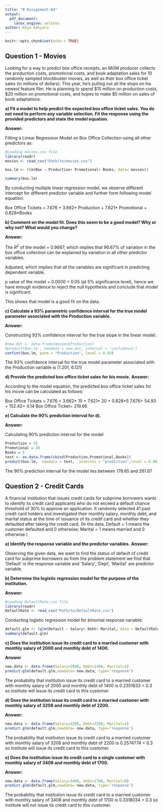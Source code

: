 ---
title: "R Assignment:04"
output:
  pdf_document:
    latex_engine: xelatex
author: Keya Adhyaru
---

```{r setup, include=FALSE}
knitr::opts_chunk$set(echo = TRUE)
```

## Question 1 - Movies

Looking for a way to predict box office receipts, an MGM producer collects the production costs,
promotional costs, and book adaptation sales for 10 randomly sampled blockbuster movies, as well
as their box office ticket sales (in millions of dollars). This year, he’s pulling out all the stops on
his newest feature film. He is planning to spend $15 million on production costs, $20 million on
promotional costs, and hopes to make $5 million on sales of book adaptations.

**a) Fit a model to help predict the expected box office ticket sales. You do not need to perform any variable selection. Fit the response using the provided predictors and state the model equation.**

**Answer:**

Fitting a Linear Regression Model on Box Office Collection using all other predictors as:

```{r}
#Loading movies.csv file
library(readr)
movies <- read_csv("Path/to/movies.csv")

box.lm <- (lm(Box ~ Production+ Promotional+ Books, data= movies))

summary(box.lm)
```

By conducting multiple linear regression model, we observe different intercept for different predictor variable and further form following model equation:

Box Office Tickets = 7.676 + 3.662* Production + 7.621* Promotional + 0.828*Books


**b) Comment on the model fit. Does this seem to be a good model? Why or why not? What would you change?**

**Answer:**

The *R*^*2*^ of the model = 0.9667, which implies that 96.67% of variation in the box office collection can be explained by variation in all other predictor variables.

Adjusted, which implies that all the variables are significant in predicting dependent variable. 

p value of the model = 0.0000 < 0.05 (at 5% significance level), hence we have enough evidence to reject the null hypothesis and conclude that model is significant.

This shows that model is a good fit on the data.

**c) Calculate a 93% parametric confidence interval for the true model parameter associated with the Production variable.**

**Answer:**

Constructing 93% confidence interval for the true slope in the linear model:
```{r}
#new.dat <- data.frame(movies$Production)
#predict(box.lm , newdata = new.dat, interval = 'confidence')
confint(box.lm, parm = "Production", level = 0.93)
```
The 93% confidence interval for the true model parameter associated with
the Production variable is (1.201, 6.121)

**d) Provide the predicted box office ticket sales for his movie.**
**Answer:**

According to the model equation, the predicted box office ticket sales for his movie can be calculated as follows:

Box Office Tickets = 7.676 + 3.662* 15 + 7.621* 20 + 0.828*5
            7.676+ 54.93 + 152.42+ 4.14
Box Office Ticket= 219.66

\newpage
**e) Calculate the 90% prediction interval for d).**

**Answer:**

Calculating 90% prediction interval for the model
```{r}
Production = 15
Promotional = 20
Books = 5
test <- as.data.frame(cbind(Production,Promotional,Books))
predict(box.lm,  newdata = test,  interval = "prediction",level = 0.90)
```
The 90% prediction interval for the model lies between 176.65 and 261.67

\newpage
## Question 2 - Credit Cards

A financial institution that issues credit cards for subprime borrowers wants to identify its credit
card applicants who do not exceed a default chance threshold of 30% to approve an application.
It randomly selected 41 past credit card holders and investigated their monthly salary, monthly
debt, and marital status at the time of issuance of its credit card and whether they defaulted after
taking the credit card. (In the data, Default = 1 means the customer defaulted and 0 otherwise;
Marital = 1 means married and 0 otherwise.)

**a) Identify the response variable and the predictor variables.**
**Answer:**

Observing the given data, we want to find the status of default of credit card for subprime borrowers so from the problem statement we find that 'Default' is the response variable and 'Salary', 'Dept', 'Marital' are predictor variable.

**b) Determine the logistic regression model for the purpose of the institution.**

**Answer:**

```{r}
#Loading DefaultRate.csv file
library(readr)
DefaultRate <- read_csv("Path/to/DefaultRate.csv")
```

Conducting logistic regression model for binomial response variable:

```{r}
default.glm <- (glm(Default ~ Salary+ Debt+ Marital, data = DefaultRate, family = binomial))
summary(default.glm)
```

**c) Does the institution issue its credit card to a married customer with monthly salary of 2000 and monthly debt of 1400.**

**Answer**

```{r}
new.data <- data.frame(Salary=2000, Debt=1400, Marital=1)
predict.glm(default.glm,newdata= new.data, type='response')
```
The probability that institution issue its credit card to a married customer with monthly salary of 2000 and monthly debt of 1400 is 0.2351833 < 0.3 so institute will issue its credit card to this customer.

**d) Does the institution issue its credit card to a married customer with monthly salary of 3208 and monthly debt of 2200.**

**Answer:**

```{r}

new.data <- data.frame(Salary=3208, Debt=2200, Marital=1)
predict.glm(default.glm,newdata= new.data, type='response')
```
The probability that institution issue its credit card to a married customer with monthly salary of 3208 and monthly debt of 2200 is 0.2574774 < 0.3 so institute will issue its credit card to this customer.

**e) Does the institution issue its credit card to a single customer with monthly salary of 3408 and monthly debt of 1700.**

**Answer:**

```{r}
new.data <- data.frame(Salary=3408, Debt=1700, Marital=0)
predict.glm(default.glm,newdata= new.data, type='response')
```
The probability that institution issue its credit card to a married customer with monthly salary of 3408 and monthly debt of 1700 is 0.3318034 > 0.3 so institute will not issue its credit card to this customer.
